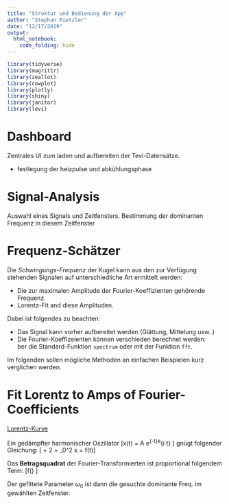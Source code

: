 ```yaml
---
title: "Struktur und Bedienung der App"
author: "Stephan Rietzler"
date: "12/17/2019"
output: 
  html_notebook:
    code_folding: hide
---
```


```r
library(tidyverse)
library(magrittr)
library(zeallot)
library(cowplot)
library(plotly)
library(shiny)
library(janitor)
library(levi)
```

# Dashboard

Zentrales UI zum laden und aufbereiten der Tevi-Datensätze.

* festlegung der heizpulse und abkühlungsphase


# Signal-Analysis

Auswahl eines Signals und Zeitfensters. Bestimmung der dominanten 
Frequenz in diesem Zeitfenster

# Frequenz-Schätzer

Die *Schwingungs-Frequenz* der Kugel kann aus den zur Verfügung stehenden Signalen
auf unterschiedliche Art ermittelt werden: 

* Die zur maximalen Amplitude der Fourier-Koeffizienten gehörende Frequenz.
* Lorentz-Fit and diese Amplituden.

Dabei ist folgendes zu beachten: 

* Das Signal kann vorher aufbereitet werden (Glättung, Mittelung usw. )
* Die Fourier-Koeffizeienten können verschieden berechnet werden:  
ber die Standard-Funktion ```spectrum ``` oder mit   der Funktion ```fft```.

Im folgenden sollen mögliche Methoden an einfachen Beispielen kurz verglichen werden.


# Fit Lorentz to Amps of Fourier-Coefficients

[Lorentz-Kurve](https://de.wikipedia.org/wiki/Lorentzkurve)

Ein gedämpfter harmonischer Oszillator 
\[x(t) = A \cdot e^{-\gamma\cdot t}\cdot e^{i \sqrt{\omega_0^2 - \gamma^2}\cdot t} \] 
gnügt folgender Gleichung:
\[\ddot{x} + 2\gamma \dot{x} + \omega_0^2 x = f(t)\]

Das **Betragsquadrat** der Fourier-Transformierten ist proportional folgendem Term:
\[f(\omega) \sim \frac{A(\omega)}{(\omega^2 - \omega_0^2)^2 + \large(\frac{\gamma}{2}\large)^2\omega^2} \]

Der gefittete Parameter $\omega_0$ ist dann die gesuchte dominante Freq. im gewählten Zeitfenster.



